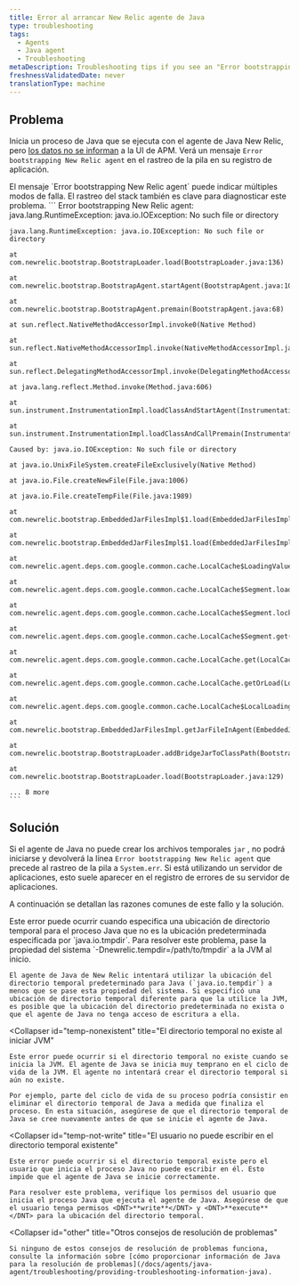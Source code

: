 ```yaml
---
title: Error al arrancar New Relic agente de Java
type: troubleshooting
tags:
  - Agents
  - Java agent
  - Troubleshooting
metaDescription: Troubleshooting tips if you see an "Error bootstrapping New Relic agent" message with your Java app.
freshnessValidatedDate: never
translationType: machine
---
```


## Problema

Inicia un proceso de Java que se ejecuta con el agente de Java New Relic, pero [los datos no se informan](/docs/agents/java-agent/troubleshooting/no-data-appears-java) a la UI de APM. Verá un mensaje `Error bootstrapping New Relic agent` en el rastreo de la pila en su registro de aplicación.

<Callout variant="important">
  El mensaje `Error bootstrapping New Relic agent` puede indicar múltiples modos de falla. El rastreo del stack también es clave para diagnosticar este problema.
</Callout>

<CollapserGroup>
  <Collapser
    id="stack-trace-example"
    title="Ejemplo de rastreo del stack al arrancar el agente de Java"
  >
    ```
    Error bootstrapping New Relic agent: java.lang.RuntimeException: java.io.IOException: No such file or directory

    java.lang.RuntimeException: java.io.IOException: No such file or directory

    at com.newrelic.bootstrap.BootstrapLoader.load(BootstrapLoader.java:136)

    at com.newrelic.bootstrap.BootstrapAgent.startAgent(BootstrapAgent.java:100)

    at com.newrelic.bootstrap.BootstrapAgent.premain(BootstrapAgent.java:68)

    at sun.reflect.NativeMethodAccessorImpl.invoke0(Native Method)

    at sun.reflect.NativeMethodAccessorImpl.invoke(NativeMethodAccessorImpl.java:57)

    at sun.reflect.DelegatingMethodAccessorImpl.invoke(DelegatingMethodAccessorImpl.java:43)

    at java.lang.reflect.Method.invoke(Method.java:606)

    at sun.instrument.InstrumentationImpl.loadClassAndStartAgent(InstrumentationImpl.java:382)

    at sun.instrument.InstrumentationImpl.loadClassAndCallPremain(InstrumentationImpl.java:397)

    Caused by: java.io.IOException: No such file or directory

    at java.io.UnixFileSystem.createFileExclusively(Native Method)

    at java.io.File.createNewFile(File.java:1006)

    at java.io.File.createTempFile(File.java:1989)

    at com.newrelic.bootstrap.EmbeddedJarFilesImpl$1.load(EmbeddedJarFilesImpl.java:36)

    at com.newrelic.bootstrap.EmbeddedJarFilesImpl$1.load(EmbeddedJarFilesImpl.java:26)

    at com.newrelic.agent.deps.com.google.common.cache.LocalCache$LoadingValueReference.loadFuture(LocalCache.java:3542)

    at com.newrelic.agent.deps.com.google.common.cache.LocalCache$Segment.loadSync(LocalCache.java:2323)

    at com.newrelic.agent.deps.com.google.common.cache.LocalCache$Segment.lockedGetOrLoad(LocalCache.java:2286)

    at com.newrelic.agent.deps.com.google.common.cache.LocalCache$Segment.get(LocalCache.java:2201)

    at com.newrelic.agent.deps.com.google.common.cache.LocalCache.get(LocalCache.java:3953)

    at com.newrelic.agent.deps.com.google.common.cache.LocalCache.getOrLoad(LocalCache.java:3957)

    at com.newrelic.agent.deps.com.google.common.cache.LocalCache$LocalLoadingCache.get(LocalCache.java:4875)

    at com.newrelic.bootstrap.EmbeddedJarFilesImpl.getJarFileInAgent(EmbeddedJarFilesImpl.java:66)

    at com.newrelic.bootstrap.BootstrapLoader.addBridgeJarToClassPath(BootstrapLoader.java:73)

    at com.newrelic.bootstrap.BootstrapLoader.load(BootstrapLoader.java:129)

    ... 8 more
    ```
  </Collapser>
</CollapserGroup>

## Solución

Si el agente de Java no puede crear los archivos temporales `jar` , no podrá iniciarse y devolverá la línea `Error bootstrapping New Relic agent` que precede al rastreo de la pila a `System.err`. Si está utilizando un servidor de aplicaciones, esto suele aparecer en el registro de errores de su servidor de aplicaciones.

A continuación se detallan las razones comunes de este fallo y la solución.

<CollapserGroup>
  <Collapser
    id="temp-not-default"
    title="El directorio temporal es diferente de la propiedad del sistema java.io.tempdir"
  >
    Este error puede ocurrir cuando especifica una ubicación de directorio temporal para el proceso Java que no es la ubicación predeterminada especificada por `java.io.tmpdir`. Para resolver este problema, pase la propiedad del sistema `-Dnewrelic.tempdir=/path/to/tmpdir` a la JVM al inicio.

    El agente de Java de New Relic intentará utilizar la ubicación del directorio temporal predeterminado para Java (`java.io.tempdir`) a menos que se pase esta propiedad del sistema. Si especificó una ubicación de directorio temporal diferente para que la utilice la JVM, es posible que la ubicación del directorio predeterminada no exista o que el agente de Java no tenga acceso de escritura a ella.
  </Collapser>

  <Collapser
    id="temp-nonexistent"
    title="El directorio temporal no existe al iniciar JVM"
  >
    Este error puede ocurrir si el directorio temporal no existe cuando se inicia la JVM. El agente de Java se inicia muy temprano en el ciclo de vida de la JVM. El agente no intentará crear el directorio temporal si aún no existe.

    Por ejemplo, parte del ciclo de vida de su proceso podría consistir en eliminar el directorio temporal de Java a medida que finaliza el proceso. En esta situación, asegúrese de que el directorio temporal de Java se cree nuevamente antes de que se inicie el agente de Java.
  </Collapser>

  <Collapser
    id="temp-not-write"
    title="El usuario no puede escribir en el directorio temporal existente"
  >
    Este error puede ocurrir si el directorio temporal existe pero el usuario que inicia el proceso Java no puede escribir en él. Esto impide que el agente de Java se inicie correctamente.

    Para resolver este problema, verifique los permisos del usuario que inicia el proceso Java que ejecuta el agente de Java. Asegúrese de que el usuario tenga permisos <DNT>**write**</DNT> y <DNT>**execute**</DNT> para la ubicación del directorio temporal.
  </Collapser>

  <Collapser
    id="other"
    title="Otros consejos de resolución de problemas"
  >
    Si ninguno de estos consejos de resolución de problemas funciona, consulte la información sobre [cómo proporcionar información de Java para la resolución de problemas](/docs/agents/java-agent/troubleshooting/providing-troubleshooting-information-java).
  </Collapser>
</CollapserGroup>
